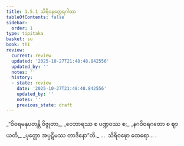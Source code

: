 ```yaml
---
title: 1.5.1 သိရိဝဍ္ဎတ္ထေရဂါထာ
tableOfContents: false
sidebar:
  order: 1
type: tipitaka
basket: su
book: th1
review:
  current: review
  updated: '2025-10-27T21:48:48.842556'
  updated_by: ''
  notes: ''
  history:
  - state: review
    date: '2025-10-27T21:48:48.842556'
    updated_by: ''
    notes: ''
    previous_state: draft
---
```



<ReviewStatus review={frontmatter.review} showDetails={true} />

<HypothesisAnnotation frontmatter={frontmatter} />

<DynamicBreadcrumb />

<Division number="41" book="th1" e="ch" v="19" p="229">

<Paragraph number="94" type="verses" book="th1">
_“ဝိဝရမနုပတန္တိ ဝိဇ္ဇုတာ,_  
_ဝေဘာရဿ စ ပဏ္ဍဝဿ စ;_  
_နဂဝိဝရဂတော စ ဈာယတိ,_  
_ပုတ္တော အပ္ပဋိမဿ တာဒိနော”တိ._  


</Paragraph>
</Division>

<Paragraph number="95" type="center" book="th1">
…  သိရိဝဍ္ဎော ထေရော… .
</Paragraph>